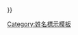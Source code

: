 {{Hatnote|这是[[马来西亚人名#马来人名|马来西亚马来人名]]，“{{{2}}}”是[[父名]]，不是[[姓氏]]，提及此人时应以其自身的[[名 (人名)|名]]“{{{1}}}”为主。{{#ifeq:{{{note|off}}}|on|[[阿拉伯语]]“宾”（bin）或“伊宾”（ibn）、“宾蒂”（binti），意为后者是前者“某某之子”或“某某之女”。}}}}<noinclude>
{{Documentation}}
[[Category:姓名標示模板]]</noinclude>